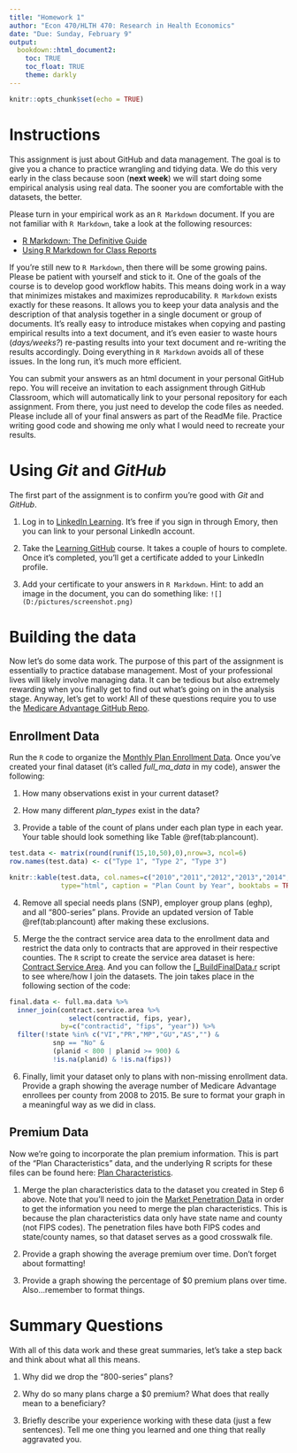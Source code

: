 ```yaml
---
title: "Homework 1"
author: "Econ 470/HLTH 470: Research in Health Economics"
date: "Due: Sunday, February 9"
output: 
  bookdown::html_document2:
    toc: TRUE
    toc_float: TRUE
    theme: darkly
---
```


```r
knitr::opts_chunk$set(echo = TRUE)
```

# Instructions
This assignment is just about GitHub and data management. The goal is to give you a chance to practice wrangling and tidying data. We do this very early in the class because soon (**next week**) we will start doing some empirical analysis using real data. The sooner you are comfortable with the datasets, the better.

Please turn in your empirical work as an `R Markdown` document. If you are not familiar with `R Markdown`, take a look at the following resources:

- [R Markdown: The Definitive Guide](https://bookdown.org/yihui/rmarkdown/)
- [Using R Markdown for Class Reports](https://www.stat.cmu.edu/~cshalizi/rmarkdown/)

If you're still new to `R Markdown`, then there will be some growing pains. Please be patient with yourself and stick to it. One of the goals of the course is to develop good workflow habits. This means doing work in a way that minimizes mistakes and maximizes reproducability. `R Markdown` exists exactly for these reasons. It allows you to keep your data analysis and the description of that analysis together in a single document or group of documents. It's really easy to introduce mistakes when copying and pasting empirical results into a text document, and it's even easier to waste hours (*days/weeks?*) re-pasting results into your text document and re-writing the results accordingly. Doing everything in `R Markdown` avoids all of these issues. In the long run, it's much more efficient.

You can submit your answers as an html document in your personal GitHub repo. You will receive an invitation to each assignment through GitHub Classroom, which will automatically link to your personal repository for each assignment. From there, you just need to develop the code files as needed. Please include all of your final answers as part of the ReadMe file. Practice writing good code and showing me only what I would need to recreate your results.


# Using *Git* and *GitHub*
The first part of the assignment is to confirm you're good with *Git* and *GitHub*. 

1. Log in to [LinkedIn Learning](https://www.linkedin.com/learning/). It's free if you sign in through Emory, then you can link to your personal LinkedIn account. 

2. Take the [Learning GitHub](https://www.linkedin.com/learning/learning-github?u=2149178) course. It takes a couple of hours to complete. Once it's completed, you'll get a certificate added to your LinkedIn profile. 

3. Add your certificate to your answers in `R Markdown`. Hint: to add an image in the document, you can do something like: `![](D:/pictures/screenshot.png)`


# Building the data
Now let's do some data work. The purpose of this part of the assignment is essentially to practice database management. Most of your professional lives will likely involve managing data. It can be tedious but also extremely rewarding when you finally get to find out what's going on in the analysis stage. Anyway, let's get to work! All of these questions require you to use the [Medicare Advantage GitHub Repo](https://github.com/imccart/Medicare-Advantage).


## Enrollment Data
Run the `R` code to organize the [Monthly Plan Enrollment Data](https://github.com/imccart/Medicare-Advantage/blob/master/R_code/1_Plan_Data.R). Once you've created your final dataset (it's called *full_ma_data* in my code), answer the following:

1. How many observations exist in your current dataset? 

2. How many different *plan_types* exist in the data?

3. Provide a table of the count of plans under each plan type in each year. Your table should look something like Table \@ref(tab:plancount).

```r
test.data <- matrix(round(runif(15,10,50),0),nrow=3, ncol=6)
row.names(test.data) <- c("Type 1", "Type 2", "Type 3")
```

```r
knitr::kable(test.data, col.names=c("2010","2011","2012","2013","2014","2015"),
             type="html", caption = "Plan Count by Year", booktabs = TRUE)
```

4. Remove all special needs plans (SNP), employer group plans (eghp), and all "800-series" plans. Provide an updated version of Table \@ref(tab:plancount) after making these exclusions.

5. Merge the the contract service area data to the enrollment data and restrict the data only to contracts that are approved in their respective counties. The `R` script to create the service area dataset is here: [Contract Service Area](https://github.com/imccart/Medicare-Advantage/blob/master/R_code/1_Plan_Data.R). And you can follow the [[_BuildFinalData.r](https://github.com/imccart/Medicare-Advantage/blob/master/R_code/_BuildFinalData.R) script to see where/how I join the datasets. The join takes place in the following section of the code:

```r
final.data <- full.ma.data %>%
  inner_join(contract.service.area %>% 
               select(contractid, fips, year), 
             by=c("contractid", "fips", "year")) %>%
  filter(!state %in% c("VI","PR","MP","GU","AS","") &
           snp == "No" &
           (planid < 800 | planid >= 900) &
           !is.na(planid) & !is.na(fips))
```

6. Finally, limit your dataset only to plans with non-missing enrollment data. Provide a graph showing the average number of Medicare Advantage enrollees per county from 2008 to 2015. Be sure to format your graph in a meaningful way as we did in class.

## Premium Data
Now we're going to incorporate the plan premium information. This is part of the "Plan Characteristics" data, and the underlying R scripts for these files can be found here: [Plan Characteristics](https://github.com/imccart/Medicare-Advantage/blob/master/R_code/2_Plan_Characteristics.R).

1. Merge the plan characteristics data to the dataset you created in Step 6 above. Note that you'll need to join the [Market Penetration Data](https://github.com/imccart/Medicare-Advantage/blob/master/R_code/4_Penetration_Files.R) in order to get the information you need to merge the plan characteristics. This is because the plan characteristics data only have state name and county (not FIPS codes). The penetration files have both FIPS codes and state/county names, so that dataset serves as a good crosswalk file.

2. Provide a graph showing the average premium over time. Don't forget about formatting!

3. Provide a graph showing the percentage of $0 premium plans over time. Also...remember to format things.

# Summary Questions
With all of this data work and these great summaries, let's take a step back and think about what all this means.

1. Why did we drop the "800-series" plans?

2. Why do so many plans charge a $0 premium? What does that really mean to a beneficiary?

3. Briefly describe your experience working with these data (just a few sentences). Tell me one thing you learned and one thing that really aggravated you.
